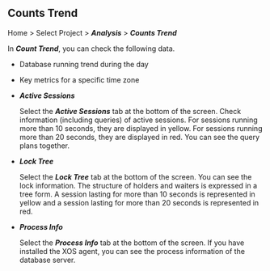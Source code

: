 ## Counts Trend

Home > Select Project > **_Analysis_** > **_Counts Trend_**

<ImgLang img="analysis-count.png" desc="Counts Trend" />

In **_Count Trend_**, you can check the following data.

- Database running trend during the day

- Key metrics for a specific time zone

- **_Active Sessions_**

  Select the **_Active Sessions_** tab at the bottom of the screen. Check information (including queries) of active sessions. For sessions running more than 10 seconds, they are displayed in <span class='slow'>yellow</span>. For sessions running more than 20 seconds, they are displayed in <span class='vslow'>red</span>. You can see the query plans together.

- **_Lock Tree_**

  Select the **_Lock Tree_** tab at the bottom of the screen. You can see the lock information. The structure of holders and waiters is expressed in a tree form. A session lasting for more than 10 seconds is represented in <span class='slow'>yellow</span> and a session lasting for more than 20 seconds is represented in <span class='vslow'>red</span>.

- **_Process Info_**

  Select the **_Process Info_** tab at the bottom of the screen. If you have installed the XOS agent, you can see the process information of the database server.
